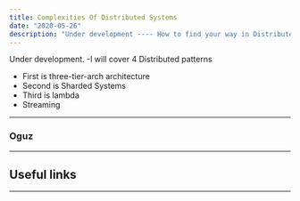 ```yaml
---
title: Complexities Of Distributed Systems
date: "2020-05-26"
description: "Under development ---- How to find your way in Distributed System"
---
```


Under development.
-I will cover 4 Distributed patterns
- First is three-tier-arch architecture
- Second is Sharded Systems
- Third is lambda
- Streaming

---

### Oguz

---
## Useful links

---

